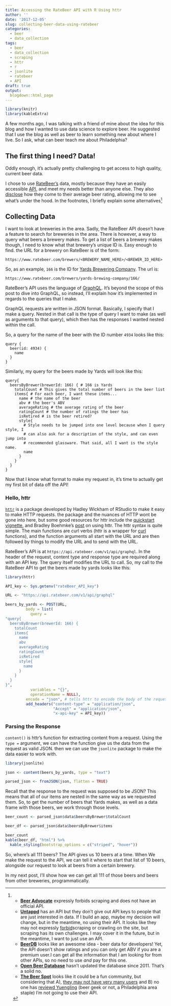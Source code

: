```yaml
---
title: Accessing the RateBeer API with R Using httr
author: ''
date: '2017-12-05'
slug: collecting-beer-data-using-ratebeer
categories:
  - beer
  - data_collection
tags:
  - beer
  - data_collection
  - scraping
  - httr
  - r
  - jsonlite
  - ratebeer
  - API
draft: true
output:
  blogdown::html_page
---
```

```r
library(knitr)
library(kableExtra)
```

A few months ago, I was talking with a friend of mine about the idea for this blog and how I wanted to use data science to explore beer. He suggested that I use the blog as well as beer to learn something new about where I live. So I ask, what can beer teach me about Philadelphia? 

## The first thing I need? Data!

Oddly enough, it's actually pretty challenging to get access to high quality, current beer data.

I chose to use [RateBeer's](https://www.ratebeer.com/) data, mostly because they have an easily accessible [API](https://www.ratebeer.com/api.asp), and meet my needs better than anyone else. They also [disclose](https://www.ratebeer.com/ratingsqa.asp) how they come to their average beer rating, allowing me to see what's under the hood. In the footnotes, I briefly explain some alternatives[^1]

## Collecting Data

I want to look at breweries in the area. Sadly, the RateBeer API doesn't have a feature to search for breweries in the area. There is however, a way to query what beers a brewery makes. 
To get a list of beers a brewery makes though, I need to know what that brewery's unique ID is. Easy enough to find. the URL for a brewery on RateBeer is of the form:

`https://www.ratebeer.com/brewers/<BREWERY_NAME_HERE>/<BREWER_ID_HERE>`

So, as an example, `166` is the ID for [Yards Brewering Company](https://www.ratebeer.com/brewers/yards-brewing-company/166/). The url is:

`https://www.ratebeer.com/brewers/yards-brewing-company/166/`

RateBeer's API uses the language of [GraphQL](http://graphql.org/learn/). It's beyond the scope of this post to dive into GraphQL, so instead, I'll explain how it's implemented in regards to the queries that I make. 

GraphQL requests are written in JSON format. Basically, I specify that I make a query. Nested in that call is the type of query I want to make (as well as arguments to that query), which then has the responses I wanted nested within the call.

So, a query for the name of the beer with the ID number `4934` looks like this:

```
query {
  beer(id: 4934) {
    name
  }
}
```

Similarly, my query for the beers made by Yards will look like this:

```
query{
  beersByBrewer(brewerId: 166) { # 166 is Yards
    totalCount # This gives the total number of beers in the beer list
    items{ # For each beer, I want these items...
      name # the name of the beer
      abv # the beer's ABV
      averageRating # the average rating of the beer
      ratingCount # the number of ratings the beer has
      isRetired # is the beer retired?
      style{ 
        # Style needs to be jumped into one level because when I query style, I
        # can also ask for a description of the style, and can even jump into 
        # recommended glassware. That said, all I want is the style name. 
        name
      }
    }
  }
}
```

Now that I know what format to make my request in, it's time to actually get my first bit of data off the API!

### Hello, httr

[`httr`](https://github.com/r-lib/httr) is a package developed by Hadley Wickham of RStudio to make it easy to make HTTP requests. the package and the nuances of HTTP wont be gone into here, but some good resources for httr include the [quickstart vignette](https://cran.r-project.org/web/packages/httr/vignettes/quickstart.html), and Bradley Boehmke's [post](http://bradleyboehmke.github.io/2016/01/scraping-via-apis.html#httr_api) on using httr. 
The httr syntax is quite simple. The main functions are curl verbs (httr is a wrapper for [curl](https://github.com/jeroen/curl) functions), and the function arguments all start with the URL and are then followed by things to modify the URL and to send with the URL. 

RateBeer's API is at `https://api.ratebeer.com/v1/api/graphql`. In the header of the request, content type and response type are required along with an API key. The query itself modifies the URL to call. So, my call to the RateBeer API to get the beers made by yards looks like this: 

```r
library(httr)

API_key <- Sys.getenv("rateBeer_API_key") 

URL <- "https://api.ratebeer.com/v1/api/graphql"

beers_by_yards <- POST(URL,
         body = list(
           query = 
"query{
  beersByBrewer(brewerId: 166) {
    totalCount
    items{
      name
      abv
      averageRating
      ratingCount
      isRetired
      style{
        name
      }
    }
  }
}",
           variables = "{}", 
           operationName = NULL),
         encode = "json", # tells httr to encode the body of the request as json
         add_headers("content-type" = "application/json", 
                     "Accept" = "application/json", 
                     "x-api-key" = API_key))

```

### Parsing the Response

`content()` is httr's function for extracting content from a request. Using the `type = ` argument, we can have the function give us the data from the request as valid JSON. then we can use the `jsonlite` package to make the data easier to work with.

```r
library(jsonlite)

json <- content(beers_by_yards, type = "text")

parsed_json <- fromJSON(json, flatten = TRUE)
```

Recall that the response to the request was supposed to be JSON? This means that all of our items are nested in the same way as we requested them. So, to get the number of beers that Yards makes, as well as a data frame with those beers, we work through those levels. 

```r
beer_count <- parsed_json$data$beersByBrewer$totalCount

beer_df <- parsed_json$data$beersByBrewer$items

beer_count
kable(beer_df, "html") %>%
  kable_styling(bootstrap_options = c("striped", "hover"))
```

So, where's all 111 beers? The API gives us 10 beers at a time. When We make the request to the API, we can tell it where to start that list of 10 beers, alongside our request to look at beers from a certain brewery. 

In my next post, I'll show how we can get all 111 of those beers and beers from other breweries, programmatically. 

[^1]: 
* **[Beer Advocate](https://www.beeradvocate.com/community/threads/terms-of-service.101118/)** expressly forbids scraping and does not have an official API. 
* **[Untappd](https://untappd.com/terms/api)** has an API but they don't give out API keys to people that are just interested in data. If I build an app, maybe my decision will change, but in the meantime, no using their API. It looks like they may not expressly [forbid](https://untappd.com/terms/)scraping or crawling on the site, but scraping has its own challenges. I may cover it in the future, but in the meantime, I want to just use an API.
* **[BeerDB](http://www.brewerydb.com/developers/docs)** looks like an awesome idea - beer data for developers! Yet, the API doesn't show ratings and you can only get ABV if you are a premium user.I can get all the information that I am looking for from other APIs, so no need to use *and* pay for this one.
* **[Open Beer Database](https://openbeerdb.com/)** hasn't updated the database since 2011. That's a solid no. 
* **[The Beer Spot](http://www.thebeerspot.com/)** looks like it could be a fun community, but considering that A), [they may not have very many users](http://www.thebeerspot.com/forum/index.php/topic,17296.msg728792.html#msg728792) and B) no one has [reviewd Yuengling](http://www.thebeerspot.com/beer/info/yuengling-brewery/yuengling-traditional-lager) (beer geek or not, a Philadelphia area staple) I'm not going to use their API. 